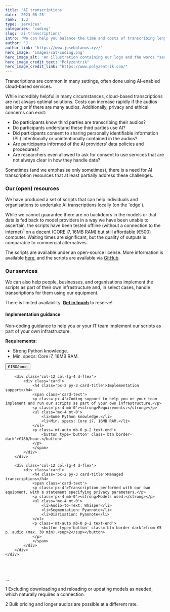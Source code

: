 ```yaml
---
title: 'AI transcriptions'
date: '2023-06-25'
rank: '1.3'
type: 'services'
categories: 'coding'
slug: 'ai-transcriptions'
intro: 'We can help you balance the time and costs of transcribing lengthy or many conversations.'
author: 'J'
author_link: 'https://www.josebolanos.xyz/'
hero_image: 'images/cat-coding.png'
hero_image_alt: 'An illustration containing our logo and the words "services" and "coding"'
hero_image_credit_text: "Polyzentrik"
hero_image_credit_link: "https://www.polyzentrik.com/"
---
```

 
Transcriptions are common in many settings, often done using AI-enabled cloud-based services. 

While incredibly helpful in many circumstances, cloud-based transcriptions are not always optimal solutions. Costs can increase rapidly if the audios are long or if there are many audios. Additionally, privacy and ethical concerns can exist:
* Do participants know third parties are transcribing their audios?
* Do participants understand these third parties use AI?
* Did participants consent to sharing personally identifiable information (PII) intentionally or unintentionally contained in the audios?
* Are participants informed of the AI providers’ data policies and procedures?
* Are researchers even allowed to ask for consent to use services that are not always clear in how they handle data?

Sometimes (and we emphasise only sometimes), there is a need for AI transcription resources that at least partially address these challenges.

### Our (open) resources
We have produced a set of scripts that can help individuals and organisations to undertake AI transcriptions locally (on the 'edge'). 

While we cannot guarantee there are no backdoors in the models or that data is fed back to model providers in a way we have been unable to ascertain, the scripts have been tested offline (without a connection to the internet)<sup>1</sup> on a decent (CORE i7, 16MB RAM) but still affordable (€500) computer. Waiting times are significant, but the quality of outputs is comparable to commercial alternatives.

The scripts are available under an open-source license. More information is available [here](../../resources/local-transcriptions), and the scripts are available via [GitHub](https://github.com/jbolns/transcription).

### Our services
We can also help people, businesses, and organisations implement the scripts as part of their own infrastructure and, in select cases, handle transcriptions for them using our equipment.

There is limited availability. [**Get in touch**](mailto:hello@polyzentrik.com) to reserve!

<div class='container mb-4'>
    <div class='row'>
        <div class='col-12 col-lg-4 d-flex'>
            <div class='card d-flex'>
                <h4 class='px-2 py-3 card-title'>Implementation guidance</h4>
                <span class='card-text'>
                <p class='px-4'>Non-coding guidance to help you or your IT team implement our scripts as part of your own infrastructure.</p>
                <p class='px-4 mb-0'><strong>Requirements:</strong></p>
                <ul class='mx-4 mt-0'>
                    <li>Strong Python knowledge.</li>
                    <li>Min. specs: Core i7, 16MB RAM.</li>
                </ul>
                <p class='mt-auto mb-0 p-2 text-end'>
                    <button type='button' class='btn border-dark'>€150/hour.</button>
                </p>
                </span>
            </div>
        </div>

        <div class='col-12 col-lg-4 d-flex'>
            <div class='card'>
                <h4 class='px-2 py-3 card-title'>Implementation support</h4>
                <span class='card-text'>
                <p class='px-4'>Coding support to help you or your team implement and run our scripts as part of your own infrastructure.</p>
                <p class='px-4 mb-0'><strong>Requirements:</strong></p>
                <ul class='mx-4 mt-0'>
                    <li>Some Python knowledge.</li>
                    <li>Min. specs: Core i7, 16MB RAM.</li>
                </ul>
                <p class='mt-auto mb-0 p-2 text-end'>
                    <button type='button' class='btn border-dark'>€180/hour.</button>
                </p>
                </span>
            </div>
        </div>

        <div class='col-12 col-lg-4 d-flex'>
            <div class='card'>
                <h4 class='px-2 py-3 card-title'>Managed transcriptions</h4>
                <span class='card-text'>
                <p class='px-4'>Transcription performed with our own equipment, with a statement specifying privacy parameters.</p>
                <p class='px-4 mb-0'><strong>Models used:</strong></p>
                <ul class='mx-4 mt-0'>
                    <li>Audio-to-Text: Whisper</li>
                    <li>Segmentation: Pyannote</li>
                    <li>Diarisation: Pyannote</li>
                </ul>
                <p class='mt-auto mb-0 p-2 text-end'>
                    <button type='button' class='btn border-dark'>from €5 p. audio (max. 30 min).<sup>2</sup></button>
                </p>
                </span>
            </div>
        </div>
    </div>
</div>

<br />
<br />
<p className='footnote'>...</p>
<p className='footnote'>1 Excluding downloading and reloading or updating models as needed, which naturally requires a connection.</p>
<p className='footnote'>2 Bulk pricing and longer audios are possible at a different rate.</p>